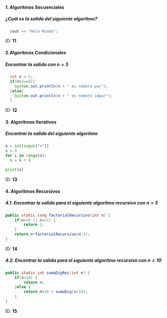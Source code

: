 #### 1. Algoritmos Secuenciales
##### ¿Cuál es la salida del siguiente algorítmo?
```cpp
  cout << "Hola Mundo";
```
ID: **11**


#### 2.Algorítmos Condicionales
##### Encontrar la salida con $n=5$
```java
  int n = 5;
  if(n%2==0){
    System.out.println(n + " es número par");
  }else{
    System.out.println(n + " es número impar");
  }
```
ID: **12**

#### 3. Algorítmos Iterativos
##### Encontrar la salida del siguiente algorítmo
```py
n = int(input("n"))
s = 0
for i in range(n):
  s = s + i
  
print(s)
```
ID: **13**

#### 4. Algoritmos Recursivos
##### 4.1. Encontrar la salida para el siguiente algorítmo recursivo con $n=5$
```java
public static long factorialRecursivo(int n) {   
	if(n==0 || n==1) {							
		return 1;								
	}
	return n*factorialRecursivo(n-1);			
}
```
ID: **14**

##### 4.2. Encontrar la salida para el siguiente algorítmo recursivo con $n=10$
```java
public static int sumaDigRec(int n) {
	if(n<10) {
		return n;
	}else {
		return n%10 + sumaDig(n/10);
	}
}
```
ID: **15**



